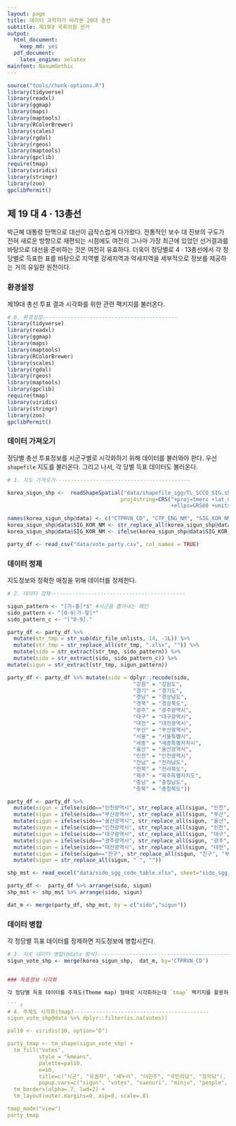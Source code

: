 ```yaml
---
layout: page
title: 데이터 과학자가 바라본 20대 총선
subtitle: 제19대 국회의원 선거
output:
  html_document: 
    keep_md: yes
  pdf_document:
    latex_engine: xelatex
mainfont: NanumGothic
---
```


```r
source("tools/chunk-options.R")
library(tidyverse)
library(readxl)
library(ggmap)
library(maps)
library(maptools)
library(RColorBrewer)
library(scales)
library(rgdal)
library(rgeos)
library(maptools)
library(gpclib)
require(tmap)
library(viridis)
library(stringr)
library(zoo)
gpclibPermit()

```

## 제 19 대 4 &middot; 13총선

박근혜 대통령 탄핵으로 대선이 급작스럽게 다가왔다. 전통적인 보수 대 진보의 구도가 전혀 새로운 방향으로 재편되는 시점에도 
여전히 그나마 가장 최근에 있었던 선거결과를 바탕으로 대선을 준비하는 것은 여전히 유효하다. 더욱이 정당별로 4 &middot; 13총선에서 각 정당별로 득표한 
표를 바탕으로 지역별 강세지역과 약세지역을 세부적으로 정보를 제공하는 거의 유일한 원천이다.

### 환경설정

제19대 총선 투표 결과 시각화를 위한 관련 팩키지를 불러온다.

``` r
# 0. 환경설정-------------------------------------------
library(tidyverse)
library(readxl)
library(ggmap)
library(maps)
library(maptools)
library(RColorBrewer)
library(scales)
library(rgdal)
library(rgeos)
library(maptools)
library(gpclib)
require(tmap)
library(viridis)
library(stringr)
library(zoo)
gpclibPermit()
```

### 데이터 가져오기

정당별 총선 투표정보를 시군구별로 시각화하기 위해 데이터를 불러와야 한다.
우선 `shapefile` 지도를 불러온다. 그리고 나서, 각 당별 득표 데이터도 불러온다.

``` r
# 1. 지도 가져오기-------------------------------------------

korea_sigun_shp <-  readShapeSpatial("data/shapefile_sgg/TL_SCCO_SIG.shp", verbose=TRUE,
                                    proj4string=CRS("+proj=tmerc +lat_0=38 +lon_0=127 +k=1 +x_0=955000 +y_0=2000000
                                                    +ellps=GRS80 +units=m +no_defs"))

names(korea_sigun_shp@data) <- c("CTPRVN_CD", "CTP_ENG_NM", "SIG_KOR_NM")
korea_sigun_shp@data$SIG_KOR_NM <- str_replace_all(korea_sigun_shp@data$SIG_KOR_NM, " ", "")
korea_sigun_shp@data$SIG_KOR_NM <- ifelse(korea_sigun_shp@data$SIG_KOR_NM=="여주군", "여주시", korea_sigun_shp@data$SIG_KOR_NM)

party_df <- read_csv("data/vote_party.csv", col_names = TRUE)
```

### 데이터 정제

지도정보와 정확한 매칭을 위해 데이터를 정제한다.

``` r
# 2. 데이터 정제-------------------------------------------

sigun_pattern <- "[가-흫]*$" #시군을 뽑아내는 패턴
sido_pattern <- "[0-9|가-힣]*" 
sido_pattern_c <- "[^0-9]." 

party_df <- party_df %>% 
  mutate(str_tmp = str_sub(dir_file_unlists, 14, -1L)) %>% 
  mutate(str_tmp = str_replace_all(str_tmp, ".xlsx", "")) %>%
  mutate(sido = str_extract(str_tmp, sido_pattern)) %>% 
  mutate(sido = str_extract(sido, sido_pattern_c)) %>% 
mutate(sigun = str_extract(str_tmp, sigun_pattern)) 

party_df <- party_df %>% mutate(sido = dplyr::recode(sido, 
                                        "강원" = "강원도",
                                        "경기" = "경기도",
                                        "경남" = "경상남도",
                                        "경북" = "경상북도",
                                        "광주" = "광주광역시",
                                        "대구" = "대구광역시",
                                        "대전" = "대전광역시",
                                        "부산" = "부산광역시",
                                        "서울" = "서울특별시",
                                        "세종" = "세종특별자치시",
                                        "울산" = "울산광역시",
                                        "인천" = "인천광역시",
                                        "전남" = "전라남도",
                                        "전북" = "전라북도",
                                        "제주" = "제주특별자치도",
                                        "충남" = "충청남도",
                                        "충북" = "충청북도"))

party_df <- party_df %>% 
  mutate(sigun = ifelse(sido=="인천광역시", str_replace_all(sigun, "인천", ""), sigun)) %>% 
  mutate(sigun = ifelse(sido=="부산광역시", str_replace_all(sigun, "부산", ""), sigun)) %>% 
  mutate(sigun = ifelse(sido=="울산광역시", str_replace_all(sigun, "울산", ""), sigun)) %>% 
  mutate(sigun = ifelse(sido=="인천광역시", str_replace_all(sigun, "인천", ""), sigun)) %>% 
  mutate(sigun = ifelse(sido=="대구광역시", str_replace_all(sigun, "대구", ""), sigun)) %>% 
  mutate(sigun = ifelse(sido=="광주광역시", str_replace_all(sigun, "광주", ""), sigun)) %>% 
  mutate(sigun = ifelse(sido=="대전광역시", str_replace_all(sigun, "대전", ""), sigun)) %>% 
  mutate(sigun = ifelse(sigun=="진구", str_replace_all(sigun, "진구", "부산진구"), sigun)) %>% 
  mutate(sigun = str_replace_all(sigun, " ", ""))

shp_mst <- read_excel("data/sido_sgg_code_table.xlsx", sheet="sido_sgg_20161219", col_names = TRUE)

party_df <-  party_df %>% arrange(sido, sigun)
shp_mst <- shp_mst %>% arrange(sido, sigun)

dat_m <- merge(party_df, shp_mst, by = c("sido","sigun"))
```

### 데이터 병합

각 정당별 득표 데이터를 정제하면 지도정보에 병합시킨다.

``` r
# 3. 지도 데이터 병합(@data 방식)-------------------------------------------
sigun_vote_shp <- merge(korea_sigun_shp,  dat_m, by='CTPRVN_CD')


### 득표정보 시각화

각 정당별 득표 데이터를 주제도(Theme map) 형태로 시각화하는데 `tmap` 팩키지를 활용하여 시각화한다.

``` r
# 4. 주제도 시각화(tmap)-------------------------------------------
sigun_vote_shp@data %>% dplyr::filter(is.na(votes)) 

pal10 <- viridis(10, option="D")

party_tmap <- tm_shape(sigun_vote_shp) + 
  tm_fill("votes",
          style = "kmeans",
          palette=pal10,
          n=10,
          title=c("시군", "유권자", "새누리", "더민주", "국민의당", "정의당"),
          popup.vars=c("sigun", "votes", "saenuri", "minju", "people", "justice")) + 
  tm_borders(alpha=.7, lwd=2) +
  tm_layout(outer.margins=0, asp=0, scale=.8)

tmap_mode("view")
party_tmap
```